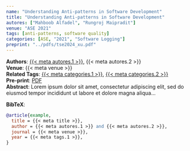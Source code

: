 ```yaml
---
name: "Understanding Anti-patterns in Software Development"
title: "Understanding Anti-patterns in Software Development"
autores: ["Mahboob Alfadel", "Rungroj Maipradit"]
venue: "ASE 2021"
tags: [anti-patterns, software quality]
categories: [ASE, "2021", "Software Logging"]
preprint: "../pdfs/tse2024_xu.pdf"
---
```

**Authors**: [{{< meta autores.1 >}}](../members/shanemcintosh.qmd), {{< meta autores.2 >}}  
**Venue**: {{< meta venue >}}   
**Related Tags**: [{{< meta categories.1 >}}](../list.qmd#category=anti-patterns), [{{< meta categories.2 >}}](../list.qmd#category=software+quality)  
**Pre-print**: [PDF]({{< meta preprint >}})  
**Abstract**: Lorem ipsum dolor sit amet, consectetur adipiscing elit, sed do eiusmod tempor incididunt ut labore et dolore magna aliqua...   


**BibTeX**:
```bibtex
@article{example,
  title = {{< meta title >}},
  author = {{< meta autores.1 >}} and {{< meta autores.2 >}},
  journal = {{< meta venue >}},
  year = {{< meta tags.1 >}},
}
```